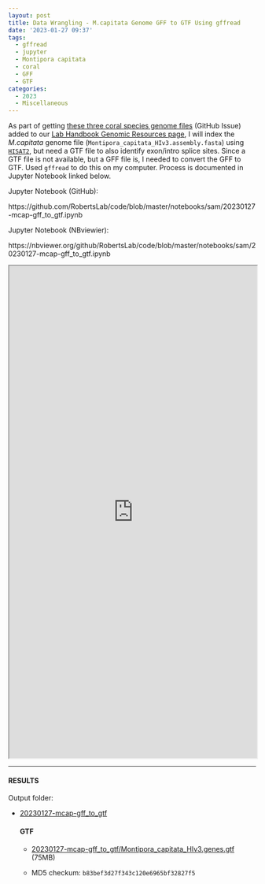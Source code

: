```yaml
---
layout: post
title: Data Wrangling - M.capitata Genome GFF to GTF Using gffread
date: '2023-01-27 09:37'
tags: 
  - gffread
  - jupyter
  - Montipora capitata
  - coral
  - GFF
  - GTF
categories: 
  - 2023
  - Miscellaneous
---
```

As part of getting [these three coral species genome files](https://github.com/RobertsLab/resources/issues/1571) (GitHub Issue) added to our [Lab Handbook Genomic Resources page](https://robertslab.github.io/resources/Genomic-Resources/), I will index the _M.capitata_ genome file (`Montipora_capitata_HIv3.assembly.fasta`) using [`HISAT2`](https://daehwankimlab.github.io/hisat2/), but need a GTF file to also identify exon/intro splice sites. Since a GTF file is not available, but a GFF file is, I needed to convert the GFF to GTF. Used `gffread` to do this on my computer. Process is documented in Jupyter Notebook linked below.

Jupyter Notebook (GitHub):

https://github.com/RobertsLab/code/blob/master/notebooks/sam/20230127-mcap-gff_to_gtf.ipynb

Jupyter Notebook (NBviewier):

https://nbviewer.org/github/RobertsLab/code/blob/master/notebooks/sam/20230127-mcap-gff_to_gtf.ipynb


<iframe src="https://nbviewer.org/github/RobertsLab/code/blob/master/notebooks/sam/20230127-mcap-gff_to_gtf.ipynb" width="100%" height="1000" scrolling="yes"></iframe>

---

#### RESULTS

Output folder:

- [20230127-mcap-gff_to_gtf](https://gannet.fish.washington.edu/Atumefaciens/20230127-mcap-gff_to_gtf)

  #### GTF

  - [20230127-mcap-gff_to_gtf/Montipora_capitata_HIv3.genes.gtf](https://gannet.fish.washington.edu/Atumefaciens/20230127-mcap-gff_to_gtf/Montipora_capitata_HIv3.genes.gtf) (75MB)

  - MD5 checkum: `b83bef3d27f343c120e6965bf32827f5`

